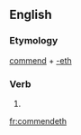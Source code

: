 ==English==

===Etymology===
[[commend]] + [[-eth]]

===Verb===
{{infl|en|verb form}}

# {{archaic third-person singular of|commend}}

[[fr:commendeth]]